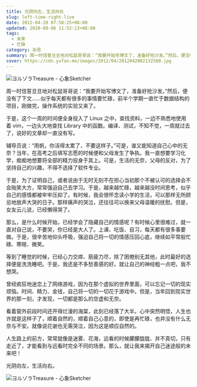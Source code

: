 ```yaml
---
title: 光阴向左，生活向右
slug: left-time-right-live
date: 2012-04-20 07:58:25+08:00
updated: 2020-09-06 11:52:13+08:00
tags:
  - 未来
  - 忙碌
category: 杂思
summary: 周一时信誓旦旦地对松鼠哥哥说：“我要开始写博文了，准备好抢沙发。”然后，便没有了下文……似乎每天都有很多的事情要忙碌，前半个学期一直忙于数据结构的项目，刚做完，操作系统的实验又来了。
cover: https://cdn.yufan.me/images/2012/04/2012042002132500.jpg
---
```


![ヨルゾラTreasure - 心象Sketcher](https://cdn.yufan.me/images/2012/04/2012042002155800.jpg)

<MusicPlayer netease={874229} />

周一时信誓旦旦地对松鼠哥哥说：“我要开始写博文了，准备好抢沙发。”然后，便没有了下文……似乎每天都有很多的事情要忙碌，前半个学期一直忙于数据结构的项目，刚做完，操作系统的实验又来了。

于是，这个一周的时间便全身投入了 Linux 之中，查找资料，一边不熟悉地使用着 vim，一边头大地查找 Library 中的函数。编译、测试，不知不觉，一周就过去了，说好的文章却一直没有写。

辅导员说：“雨帆，你活得太累了，不要这样子。”可是，谁又能知道自己心中的无奈？当年，在高考之后填写志愿的时候便和父母发生了争执。我一直想要学习化学，痴痴地想要将全部的精力投身于其上。可是，生活的无奈，父母的反对，为了坚持自己的兴趣，不得不选择了软件专业。

于是，为了证明自己，或者说由于无时无刻不在担心当初那个不被认可的选择会不会贻笑大方，常常强迫自己去学习。于是，越来越忙碌，越来越没时间思考，似乎自己的感情都被牢牢压抑了。有时候，我会很怀念读小学的生活，可以那样无所顾忌地放声大哭的日子。那样痛声的哭泣，还往往可以换来父母温暖的抚慰。但是，女友云儿说，已经懒得哭了。

那么，是什么时候开始，已经学会了隐藏自己的情感呢？有时候心里很难过，就一直对自己说，不要哭，你已经是大人了。上课、吃饭、自习，每天都有很多事要做。于是，很辛苦地仰头呼吸，强迫自己将一切的情感压回心底，继续如平常般忙碌、寒暄、微笑。

等到了睡觉的时候，已经心力交瘁、筋疲力尽，除了困倦别无其他，此时最好的选择便是洗洗睡吧。于是，我还是不多愁善感的好。就让自己的神经粗一点吧，我不想哭。

曾经疯狂地迷恋上了网络游戏，因为在那个虚拟的世界里面，可以忘记一切的现实烦恼。时间、精力、金钱，自己将一切的一切花于游戏中。但是，当年回到现实世界的那一刻，才发现，一切都是那么的空虚和无奈。

看着窗外前段时间还开得烂漫的海棠，此刻已经落了大半。心中突然明悟，人生也许就是这样子了，顺着自然的，顺着自己心意的，即使是再忙碌，也并没有什么无奈与不安。就像说花谢也无需哭泣，因为这是顺应自然的。

人生路上的前方，常常就像是迷雾、花海，远看的时候朦朦胧胧、并不真切，只有走近了，才能看到与远看时完全不同的场景。那么，就让我来揭开自己迷途般的未来吧！

光阴向左，生活向右。

![ヨルゾラTreasure - 心象Sketcher](https://cdn.yufan.me/images/2012/04/2012042002155900.jpg)
